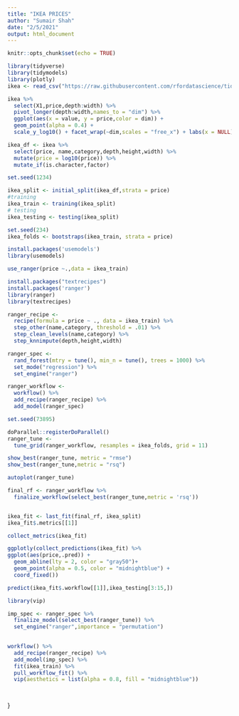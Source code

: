 ```yaml
---
title: "IKEA PRICES"
author: "Sumair Shah"
date: "2/5/2021"
output: html_document
---
```


```r
knitr::opts_chunk$set(echo = TRUE)

library(tidyverse)
library(tidymodels)
library(plotly)
ikea <- read_csv("https://raw.githubusercontent.com/rfordatascience/tidytuesday/master/data/2020/2020-11-03/ikea.csv")
```

```r
ikea %>% 
  select(X1,price,depth:width) %>% 
  pivot_longer(depth:width,names_to = "dim") %>% 
  ggplot(aes(x = value, y = price,color = dim)) + 
  geom_point(alpha = 0.4) + 
  scale_y_log10() + facet_wrap(~dim,scales = "free_x") + labs(x = NULL)

```
```r
ikea_df <- ikea %>% 
  select(price, name,category,depth,height,width) %>% 
  mutate(price = log10(price)) %>% 
  mutate_if(is.character,factor)

```

```r

set.seed(1234)

ikea_split <- initial_split(ikea_df,strata = price)
#training
ikea_train <- training(ikea_split)
# testing
ikea_testing <- testing(ikea_split)

set.seed(234)
ikea_folds <- bootstraps(ikea_train, strata = price)

```


```r
install.packages('usemodels')
library(usemodels)

use_ranger(price ~.,data = ikea_train)


```


```r
install.packages("textrecipes")
install.packages('ranger')
library(ranger)
library(textrecipes)

ranger_recipe <- 
  recipe(formula = price ~ ., data = ikea_train) %>% 
  step_other(name,category, threshold = .01) %>% 
  step_clean_levels(name,category) %>% 
  step_knnimpute(depth,height,width)

ranger_spec <- 
  rand_forest(mtry = tune(), min_n = tune(), trees = 1000) %>% 
  set_mode("regression") %>% 
  set_engine("ranger") 

ranger_workflow <- 
  workflow() %>% 
  add_recipe(ranger_recipe) %>% 
  add_model(ranger_spec) 

set.seed(73895)

doParallel::registerDoParallel()
ranger_tune <-
  tune_grid(ranger_workflow, resamples = ikea_folds, grid = 11)
```
```r
show_best(ranger_tune, metric = "rmse")
show_best(ranger_tune,metric = "rsq")
```

```r
autoplot(ranger_tune)

```
```r
final_rf <- ranger_workflow %>% 
  finalize_workflow(select_best(ranger_tune,metric = 'rsq'))



```

```r

ikea_fit <- last_fit(final_rf, ikea_split)
ikea_fit$.metrics[[1]]

```
```r
collect_metrics(ikea_fit)

```
```r
ggplotly(collect_predictions(ikea_fit) %>% 
ggplot(aes(price,.pred)) +
  geom_abline(lty = 2, color = "gray50")+
  geom_point(alpha = 0.5, color = "midnightblue") +
  coord_fixed())
```
```r

predict(ikea_fit$.workflow[[1]],ikea_testing[3:15,])


```

```r
library(vip)

imp_spec <- ranger_spec %>% 
  finalize_model(select_best(ranger_tune)) %>% 
  set_engine("ranger",importance = "permutation")
  

workflow() %>%
  add_recipe(ranger_recipe) %>%
  add_model(imp_spec) %>%
  fit(ikea_train) %>%
  pull_workflow_fit() %>%
  vip(aesthetics = list(alpha = 0.8, fill = "midnightblue"))




```
}
